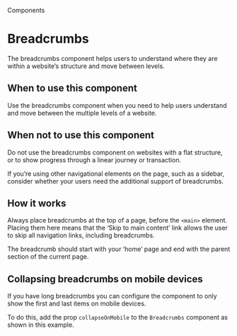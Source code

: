 
<Meta title="Components/Breadcrumbs"/>

<Hint>Components</Hint>

# Breadcrumbs

The breadcrumbs component helps users to understand where they are within a website’s structure and move between levels.

<Canvas of={BreadcrumbStories.primary}/>

## When to use this component

Use the breadcrumbs component when you need to help users understand and move between the multiple levels of a website.

## When not to use this component

Do not use the breadcrumbs component on websites with a flat structure, or to show progress through a linear journey or transaction.

If you’re using other navigational elements on the page, such as a sidebar, consider whether your users need the additional support of breadcrumbs.

## How it works

Always place breadcrumbs at the top of a page, before the `<main>` element. Placing them here means that the ‘Skip to main content’ link allows the user to skip all navigation links, including breadcrumbs.

The breadcrumb should start with your ‘home’ page and end with the parent section of the current page.

<Canvas of={BreadcrumbStories.primary}/>

## Collapsing breadcrumbs on mobile devices

If you have long breadcrumbs you can configure the component to only show the first and last items on mobile devices.

To do this, add the prop `collapseOnMobile` to the `Breadcrumbs` component as shown in this example.

<Canvas of={BreadcrumbStories.collapseOnMobile}/>
